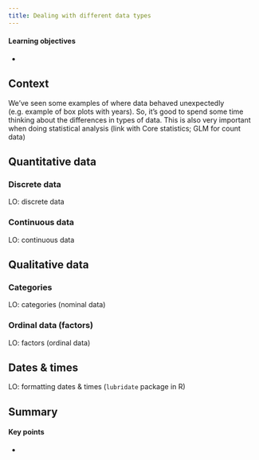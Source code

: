 ```yaml
---
title: Dealing with different data types
---
```


::: {.callout-tip}
#### Learning objectives

- 
:::


## Context
We’ve seen some examples of where data behaved unexpectedly (e.g. example of box plots with years). So, it’s good to spend some time thinking about the differences in types of data. This is also very important when doing statistical analysis (link with Core statistics; GLM for count data)

## Quantitative data

### Discrete data
LO: discrete data

### Continuous data
LO: continuous data

## Qualitative data

### Categories
LO: categories (nominal data)

### Ordinal data (factors)
LO: factors (ordinal data)

## Dates & times
LO: formatting dates & times (`lubridate` package in R)



## Summary

::: {.callout-tip}
#### Key points

- 
:::
